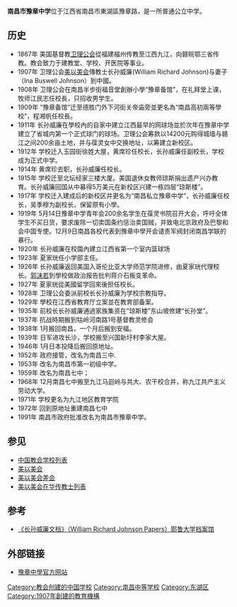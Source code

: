 {{prose|time=2014-11-06T10:12:02+00:00}}
{{distinguish|豫章书院}}
{{Infobox school
 |图像          = 
 |图像大小      =  
 |图像说明      = 
 |名称          = 南昌市豫章中学
 |外文名称      = 
 |校训          = 
 |理念          = 
 |建校          = 1907年
 |校长          = 
 |党委书记      = 
 |闭校          = 
 |复校          = 
 |校庆日        = 
 |类型          = [[公立学校|公立学校]]  
 |共学或别学    = [[男女共学|男女共学]]  
 |课程          = [[全日制|全日制]]课程  
 |单位制或学年制= [[学年制|学年制]]  
 |学科          = [[综合科|综合科]] 
 |学期          = [[2学期制|2学期制]]  
 |隶属          = [[江西省教育厅|江西省教育厅]]
 |地址          = {{PRC}}[[江西省|江西省]][[南昌市|南昌市]][[東湖區|東湖區]]豫章路
 |邮编          = 330006
}} 
'''南昌市豫章中学'''位于江西省南昌市東湖區豫章路，是一所普通公立中学。

== 历史 ==
*1867年 美国基督教[[卫理公会|卫理公会]]從福建福州传教至江西九江，向赣皖鄂三省传教。教会致力于建教堂、学校、开医院等事业。
*1907年 卫理公会[[美以美会|美以美会]]傳教士长孙威廉(William Richard Johnson)与妻子（Ina Buswell Johnson）到中國。
*1908年 卫理公会在南昌半步街福音堂創辦小學“豫章备馆”，在礼拜堂上课，牧师江民志任校長，只招收男学生。
*1909年 “豫章备馆”迁至德胜门外下河街关帝庙旁並更名為“南昌高初兩等學校”，程湘帆任校長。
*1911年 长孙威廉在學校內的自家中建立江西最早的网球场並於次年在豫章中学建立了省城内第一个正式球门的球场。卫理公会筹款以14200元购得城墙与赣江之间200余亩土地，并与葆灵女中交换地址，以筹建立新校区。
*1912年 学校迁入玉园街徐姓大屋，黄席珍任校长，长孙威廉任副校长，学校成为正式中学。
*1914年 黄席珍去职，长孙威廉任校长。
*1915年 学校迁至北坛经家三楼大厦。美国退休女教师琼斯捐出遗产兴办教育。长孙威廉回国从中募得5万美元在新校区兴建一栋四层“琼斯楼”。
*1917年 学校迁入建成后的新校区并更名为“南昌私立豫章中学”，长孙威廉任校长，吴季穆为副校长，保留原有小學。
*1919年 5月14日豫章中学青年会200余名学生在葆灵书院召开大会，呼吁全体学生不买日货，要求废除一切卖国条约惩治卖国贼，并致电北京政府及巴黎和会中国专使。12月9日南昌各校代表到豫章中學开会谴责军阀封闭南昌学联的暴行。
*1920年 长孙威廉在校園內建立江西省第一个室内篮球场
*1923年 夏家珖任小学部主任。
*1926年 长孙威廉返回美国入哥伦比亚大学师范学院进修，由夏家珖代理校长。[[郭沫若|郭沫若]]到學校做政治报告批判蒋介石叛变革命。
*1927年 夏家珖從美國留学回來後担任校长。
*1928年 卫理公会委派前校长长孙威廉为学校宗教指导。 
*1929年 學校在江西省教育厅立案並在教育部备案。
*1935年 前校长长孙威廉通過家族集资在“琼斯楼”东山坡修建“长孙堂”。
*1937年 抗战時期搬到牯岭河南路1号基督教灵修会
*1938年 1月搬回南昌，一个月后搬到安福。
*1939年 日军进攻长沙，学校搬至兴国新圩村李家大屋。
*1946年 1月日本投降后搬回原地址。
*1952年 政府接管，改名为南昌三中.
*1953年 改名为南昌市第一初级中学。
*1959年 改名为南昌七中；
*1968年 12月南昌七中搬至九江马迴岭与共大、农干校合并，称九江共产主义劳动大学。
*1971年 学校更名为九江地区教育学院
*1972年 回到原地址重建南昌七中
*1991年 南昌市政府批准改名为南昌市豫章中学。

== 参见 ==
*[[中国教会学校列表|中国教会学校列表]]
*[[美以美会|美以美会]]
*[[美以美会差会|美以美会差会]]
*[[美以美会在华传教士列表|美以美会在华传教士列表]]

== 参考 ==
*[https://archives.yale.edu/repositories/4/resources/274 《长孙威廉文档》（William Richard Johnson Papers）耶鲁大学档案馆] {{Wayback|url=https://archives.yale.edu/repositories/4/resources/274 |date=20201106040803 }}

== 外部链接 ==
*[http://yuz.nceduc.cn/ 豫章中學官方网站] 

{{江西省示范性普通高中}}

[[Category:教会创建的中国学校|Category:教会创建的中国学校]]
[[Category:南昌中等学校|Category:南昌中等学校]]
[[Category:东湖区|Category:东湖区]]
[[Category:1907年創建的教育機構|Category:1907年創建的教育機構]]